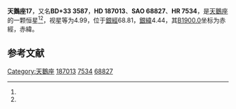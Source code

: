 {{Starbox begin
| name = 天鵝座17
}}
{{Starbox observe
| epoch = [[J2000.0|J2000.0]]
| constell = [[天鵝座|天鵝座]]<ref name=SIMBAD>{{cite web
 | url=http://simbad.u-strasbg.fr/simbad/sim-id?Ident=HR+7534
 | title =Pulsating variable Star
 | publisher=Centre de Données astronomiques de Strasbourg
 | work=SIMBAD
 | accessdate=2012-07-13}}</ref><ref name=DATA>{{cite web
 | url=http://vizier.u-strasbg.fr/viz-bin/VizieR-5?-out.add=.&-source=5050&-corr=PK=HR&-out.max=9999&HR=7534
 | title=VizieR Detailed Page
 | accessdate=2012-07-13
 | archive-date=2016-03-04
 | archive-url=https://web.archive.org/web/20160304203640/http://vizier.u-strasbg.fr/viz-bin/VizieR-5?-out.add=.&-source=5050&-corr=PK=HR&-out.max=9999&HR=7534
 | dead-url=no
 }}</ref>
| 星官 = 
| ra = {{RA|19|46|25.6}}<ref name=SIMBAD /><ref name=DATA />
| dec = {{DEC|+33|43|40}}<ref name=SIMBAD /><ref name=DATA />
| appmag_v = 4.99<ref name=SIMBAD /><ref name=DATA />
}}
{{Starbox character
| class = F7V<ref name=SIMBAD /><ref name=DATA />
| b-v = 0.47<ref name=SIMBAD /><ref name=DATA />
| u-b = 0<ref name=SIMBAD /><ref name=DATA />
| r-i = <ref name=SIMBAD /><ref name=DATA />
| variable = 
}}
{{Starbox astrometry
| radial_v = 0
| prop_mo_ra = 5
| parallax = 0.049
| p_error = 
}}
{{Starbox catalog
| names =BD+33 3587，[[SAO星表|SAO]] 68827，[[HD星表|HD]] 187013，[[HR星表|HR]] 7534}}
{{Starbox reference |Simbad=HR+7534}}
{{Starbox end}}

'''天鵝座17'''，又名'''BD+33 3587'''，'''HD 187013'''、'''SAO 68827'''、'''HR 7534'''，是[[天鵝座|天鵝座]]的一颗恒星<ref name=SIMBAD /><ref name=DATA />，视星等为4.99，位于[[銀道座標系|銀經]]68.81，[[銀道座標系|銀緯]]4.44，其[[B1900.0|B1900.0]]坐标为赤經{{RA|19|42|37.8}}，赤緯{{DEC|+33|4.44|41}}。

== 参考文献 ==
{{reflist}}

{{star-stub}}

{{天鵝座恒星}}
{{星官|辇道|5|9}}
[[Category:天鵝座|Category:天鵝座]]
[[Category:HD和HDE天體|187013]]
[[Category:HR天體|7534]]
[[Category:SAO天體|68827]]